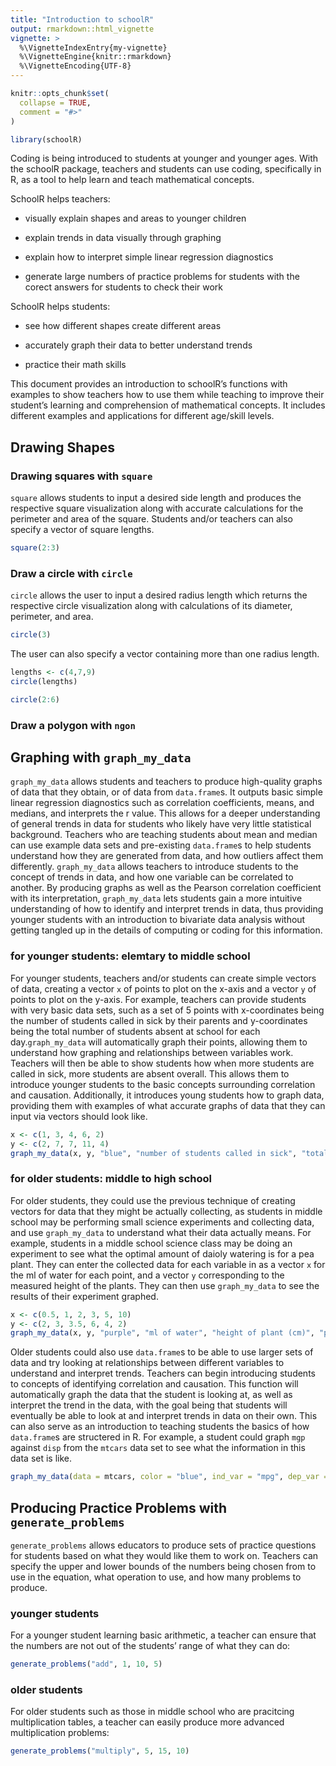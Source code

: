 ```yaml
---
title: "Introduction to schoolR"
output: rmarkdown::html_vignette
vignette: >
  %\VignetteIndexEntry{my-vignette}
  %\VignetteEngine{knitr::rmarkdown}
  %\VignetteEncoding{UTF-8}
---
```


```r
knitr::opts_chunk$set(
  collapse = TRUE,
  comment = "#>"
)
```

```r
library(schoolR)
```

Coding is being introduced to students at younger and younger ages. With the schoolR package, teachers and students can use coding, specifically in R, as a tool to help learn and teach mathematical concepts. 

SchoolR helps teachers:

  * visually explain shapes and areas to younger children
  
  * explain trends in data visually through graphing
  
  * explain how to interpret simple linear regression diagnostics
  
  * generate large numbers of practice problems for students with the corect answers for students to check their work
  
SchoolR helps students:
  
  * see how different shapes create different areas
  
  * accurately graph their data to better understand trends
  
  * practice their math skills
  
This document provides an introduction to schoolR's functions with examples to show teachers how to use them while teaching to improve their student's learning and comprehension of mathematical concepts. It includes different examples and applications for different age/skill levels.

## Drawing Shapes

### Drawing squares with `square` 

`square` allows students to input a desired side length and produces the respective square visualization along with accurate calculations for the perimeter and area of the square. Students and/or teachers can also specify a vector of square lengths. 
```r
square(2:3)
```

### Draw a circle with `circle`

`circle` allows the user to input a desired radius length which returns the respective circle visualization along with calculations of its diameter, perimeter, and area.
```r
circle(3)
```

The user can also specify a vector containing more than one radius length.
```r
lengths <- c(4,7,9)
circle(lengths)

circle(2:6)
```


### Draw a polygon with `ngon`

## Graphing with `graph_my_data`
`graph_my_data` allows students and teachers to produce high-quality graphs of data that they obtain, or of data from `data.frame`s. It outputs basic simple linear regression diagnostics such as correlation coefficients, means, and medians, and interprets the r value. This allows for a deeper understanding of general trends in data for students who likely have very little statistical background. Teachers who are teaching students about mean and median can use example data sets and pre-existing `data.frame`s to help students understand how they are generated from data, and how outliers affect them differently. `graph_my_data` allows teachers to introduce students to the concept of trends in data, and how one variable can be correlated to another. By producing graphs as well as the Pearson correlation coefficient with its interpretation, `graph_my_data` lets students gain a more intuitive understanding of how to identify and interpret trends in data, thus providing younger students with an introduction to bivariate data analysis without getting tangled up in the details of computing or coding for this information.

### for younger students: elemtary to middle school 
For younger students, teachers and/or students can create simple vectors of data, creating a vector `x` of points to plot on the x-axis and a vector `y` of points to plot on the y-axis. 
For example, teachers can provide students with very basic data sets, such as a set of 5 points with x-coordinates being the number of students called in sick by their parents and y-coordinates being the total number of students absent at school for each day.`graph_my_data` will automatically graph their points, allowing them to understand how graphing and relationships between variables work. Teachers will then be able to show students how when more students are called in sick, more students are absent overall. This allows them to introduce younger students to the basic concepts surrounding correlation and causation. Additionally, it introduces young students how to graph data, providing them with examples of what accurate graphs of data that they can input via vectors should look like.
```r
x <- c(1, 3, 4, 6, 2)
y <- c(2, 7, 7, 11, 4)
graph_my_data(x, y, "blue", "number of students called in sick", "total number of absences", "kids out of school on a certain day")
```

### for older students: middle to high school
For older students, they could use the previous technique of creating vectors for data that they might be actually collecting, as students in middle school may be performing small science experiments and collecting data, and use `graph_my_data` to understand what their data actually means. 
For example, students in a middle school science class may be doing an experiment to see what the optimal amount of daioly watering is for a pea plant. They can enter the collected data for each variable in as a vector `x` for the ml of water for each point, and a vector `y` corresponding to the measured height of the plants. They can then use `graph_my_data` to see the results of their experiment graphed. 
```r
x <- c(0.5, 1, 2, 3, 5, 10)
y <- c(2, 3, 3.5, 6, 4, 2)
graph_my_data(x, y, "purple", "ml of water", "height of plant (cm)", "plant height vs amount of water given to plant daily")
```

Older students could also use `data.frame`s to be able to use larger sets of data and try looking at relationships between different variables to understand and interpret trends. Teachers can begin introducing students to concepts of identifying correlation and causation. This function will automatically graph the data that the student is looking at, as well as interpret the trend in the data, with the goal being that students will eventually be able to look at and interpret trends in data on their own. This can also serve as an introduction to teaching students the basics of how `data.frame`s are structered in R.
For example, a student could graph `mgp` against `disp` from the `mtcars` data set to see what the information in this data set is like.
```r
graph_my_data(data = mtcars, color = "blue", ind_var = "mpg", dep_var = "disp", title = "mtcars data")$r_df
```


## Producing Practice Problems with `generate_problems`

`generate_problems` allows educators to produce sets of practice questions for students based on what they would like them to work on. Teachers can specify the upper and lower bounds of the numbers being chosen from to use in the equation, what operation to use, and how many problems to produce.

### younger students
For a younger student learning basic arithmetic, a teacher can ensure that the numbers are not out of the students' range of what they can do:
```r
generate_problems("add", 1, 10, 5)
```

### older students
For older students such as those in middle school who are pracitcing multiplication tables, a teacher can easily produce more advanced multiplication problems:
```r
generate_problems("multiply", 5, 15, 10)
```

